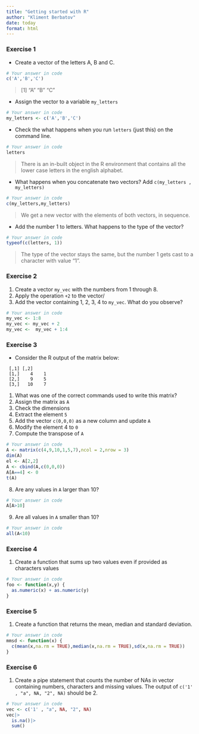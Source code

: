 ```yaml
---
title: "Getting started with R"
author: "Kliment Berbatov"
date: today
format: html
---
```


### Exercise 1 {#sec-1}

* Create a vector of the letters A, B and C.

```r
# Your answer in code
c('A','B','C')

```
> [1] "A" "B" "C"


* Assign the vector to a variable `my_letters`
```r
# Your answer in code
my_letters <- c('A','B','C')

```


* Check the what happens when you run `letters` (just this) on the command line.
```r
# Your answer in code
letters

```

>  There is an in-built object in the R environment that contains all the lower case letters in the english alphabet.


* What happens when you concatenate two vectors? Add `c(my_letters , my_letters)`
```r
# Your answer in code
c(my_letters,my_letters)

```

> We get a new vector with the elements of both vectors, in sequence.


* Add the number 1 to letters. What happens to the type of the vector?
```r
# Your answer in code
typeof(c(letters, 1))
```

> The type of the vector stays the same, but the number 1 gets cast to a character with value "1".


### Exercise 2


1. Create a vector `my_vec` with the numbers from 1 through 8.
2. Apply the operation `+2` to the vector/
3. Add the vector containing 1, 2, 3, 4 to `my_vec`. What do you observe?

```r
# Your answer in code
my_vec <- 1:8
my_vec <- my_vec + 2
my_vec <-  my_vec + 1:4

```



### Exercise 3

* Consider the R output of the matrix below:

```
 [,1] [,2]
 [1,]    4    1
 [2,]    9    5
 [3,]   10    7
```

1. What was one of the correct commands used to write this matrix?
2. Assign the matrix as `A`
3. Check the dimensions
4. Extract the element `5`
5. Add the vector `c(0,0,0)` as a new column and update `A`
6. Modify the element 4 to `0`
7. Compute the transpose of `A`

```r
# Your answer in code
A <- matrix(c(4,9,10,1,5,7),ncol = 2,nrow = 3)
dim(A)
el <- A[2,2]
A <- cbind(A,c(0,0,0))
A[A==4] <- 0
t(A)

```


8. Are any values in `A` larger than 10? 
```r
# Your answer in code
A[A>10]

```

9. Are all values in `A` smaller than 10?
```r
# Your answer in code
all(A<10)

```

### Exercise 4

1. Create a function that sums up two values even if provided as characters values

```r
# Your answer in code
foo <- function(x,y) {
  as.numeric(x) + as.numeric(y)
}

```


### Exercise 5

1. Create a function that returns the mean, median and standard deviation.

```r
# Your answer in code
mmsd <- function(x) {
  c(mean(x,na.rm = TRUE),median(x,na.rm = TRUE),sd(x,na.rm = TRUE))
}


```


### Exercise 6
1. Create a pipe statement that counts the number of NAs in vector containing numbers, characters and missing values.
The output of `c('1' , "a", NA, "2", NA)` should be 2.

```r
# Your answer in code
vec <- c('1' , "a", NA, "2", NA)
vec|>
  is.na()|>
  sum()


```


